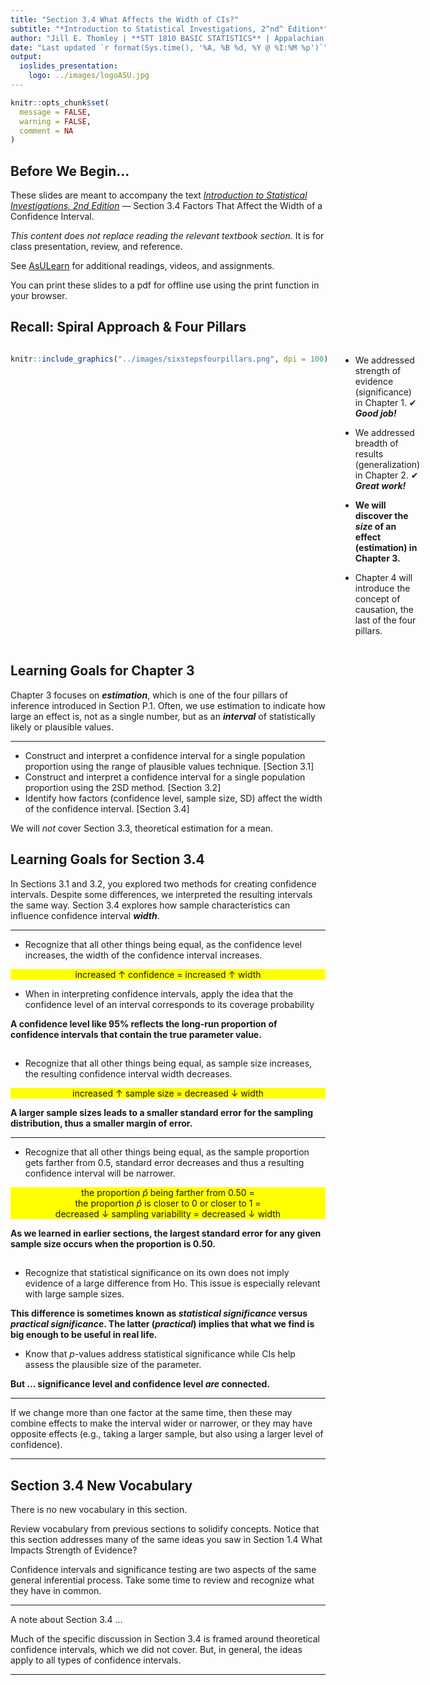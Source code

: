```yaml
---
title: "Section 3.4 What Affects the Width of CIs?"
subtitle: "*Introduction to Statistical Investigations, 2^nd^ Edition*"
author: "Jill E. Thomley | **STT 1810 BASIC STATISTICS** | Appalachian State University"
date: "Last updated `r format(Sys.time(), '%A, %B %d, %Y @ %I:%M %p')`"
output: 
  ioslides_presentation:
    logo: ../images/logoASU.jpg
---
```


```r
knitr::opts_chunk$set(
  message = FALSE,
  warning = FALSE,
  comment = NA
)
```

## Before We Begin…

These slides are meant to accompany the text [*Introduction to Statistical Investigations, 2nd Edition*](http://www.isi-stats.com/isi/index2nd.html) --- Section 3.4 Factors That Affect the Width of a Confidence Interval. 

*This content does not replace reading the relevant textbook section.* It is for class presentation, review, and reference.

See [AsULearn](https://asulearn.appstate.edu/) for additional readings, videos, and assignments.

You can print these slides to a pdf for offline use using the print function in your browser.


## Recall: Spiral Approach & Four Pillars

:::::: {style="display: flex;"}

::: {}

```r
knitr::include_graphics("../images/sixstepsfourpillars.png", dpi = 100)
```

:::

::: {}

&nbsp;&nbsp;&nbsp;&nbsp;&nbsp;

:::

::: {}

* We addressed strength of evidence (significance) in Chapter 1. ✔ ***Good job!***

* We addressed breadth of results (generalization) in Chapter 2. ✔ ***Great work!***

* **We will discover the *size* of an effect (estimation) in Chapter 3.**

* Chapter 4 will introduce the concept of causation, the last of the four pillars. 

:::

::::


## Learning Goals for Chapter 3

Chapter 3 focuses on ***estimation***, which is one of the four pillars of inference introduced in Section P.1. Often, we use estimation to indicate how large an effect is, not as a single number, but as an ***interval*** of statistically likely or plausible values.

<hr>

* Construct and interpret a confidence interval for a single population proportion using the range of plausible values technique. [Section 3.1]
* Construct and interpret a confidence interval for a single population proportion using the 2SD method. [Section 3.2]
* Identify how factors (confidence level, sample size, SD) affect the width of the confidence interval. [Section 3.4]

We will *not* cover Section 3.3, theoretical estimation for a mean.


## Learning Goals for Section 3.4

In Sections 3.1 and 3.2, you explored two methods for creating confidence intervals. Despite some differences, we interpreted the resulting intervals the same way. Section 3.4 explores how sample characteristics can influence confidence interval ***width***. 

<hr>

* Recognize that all other things being equal, as the confidence level increases, the width of the confidence interval increases.

<p style = "text-align: center; background: yellow;">increased ↑ confidence = increased ↑ width</p>

* When in interpreting confidence intervals, apply the idea that the confidence level of an interval corresponds to its coverage probability 

**A confidence level like 95% reflects the long-run proportion of confidence intervals that contain the true parameter value.**


##

* Recognize that all other things being equal, as sample size increases, the resulting confidence interval width decreases.

<p style = "text-align: center; background: yellow;">increased ↑ sample size = decreased ↓ width</p>

**A larger sample sizes leads to a smaller standard error for the sampling distribution, thus a smaller margin of error.**

<hr>

* Recognize that all other things being equal, as the sample proportion gets farther from 0.5, standard error decreases and thus a resulting confidence interval will be narrower.

<p style = "text-align: center; background: yellow;">the proportion $\hat{p}$ being farther from 0.50 =<br>the proportion $\hat{p}$ is closer to 0 or closer to 1 =<br>decreased ↓ sampling variability = decreased ↓ width</p>

**As we learned in earlier sections, the largest standard error for any given sample size occurs when the proportion is 0.50.**


##

* Recognize that statistical significance on its own does not imply evidence of a large difference from Ho. This issue is especially relevant with large sample sizes. 

**This difference is sometimes known as *statistical significance* versus *practical significance*. The latter (*practical*) implies that what we find is big enough to be useful in real life.**

* Know that *p*-values address statistical significance while CIs help assess the plausible size of the parameter.

**But ... significance level and confidence level *are* connected.**

<hr>

If we change more than one factor at the same time, then these may combine effects to make the interval wider or narrower, or they may have opposite effects (e.g., taking a larger sample, but also using a larger level of confidence). 

<hr>


## Section 3.4 New Vocabulary

There is no new vocabulary in this section. 

Review vocabulary from previous sections to solidify concepts. Notice that this section addresses many of the same ideas you saw in Section 1.4 What Impacts Strength of Evidence?

Confidence intervals and significance testing are two aspects of the same general inferential process. Take some time to review and recognize what they have in common.

<hr>

A note about Section 3.4 ...

Much of the specific discussion in Section 3.4 is framed around theoretical confidence intervals, which we did not cover. But, in general, the ideas apply to all types of confidence intervals. 

<hr>

